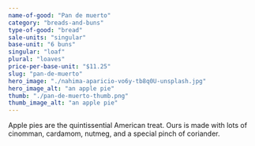 ```yaml
---
name-of-good: "Pan de muerto"
category: "breads-and-buns"
type-of-good: "bread"
sale-units: "singular"
base-unit: "6 buns"
singular: "loaf"
plural: "loaves"
price-per-base-unit: "$11.25"
slug: "pan-de-muerto"
hero_image: "./nahima-aparicio-vo6y-tb8q0U-unsplash.jpg"
hero_image_alt: "an apple pie"
thumb: "./pan-de-muerto-thumb.png"
thumb_image_alt: "an apple pie"
---
```


Apple pies are the quintissential American treat. Ours is made with lots of cinomman, cardamom, nutmeg, and a special pinch of coriander.
